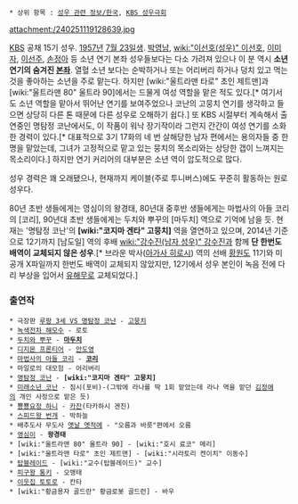  * 상위 항목 : [[성우 관련 정보/한국]], [[KBS 성우극회]]

attachment:/240251119128639.jpg

[[한국방송공사|KBS]] 공채 15기 성우. [[1957년]] [[7월 23일]]생. [[박영남]], [[wiki:"이선호(성우)" 이선호]], [[이미자]], [[이선주]], [[손정아]] 등 소년 연기 본좌 성우들보다는 다소 가려져 있으나 이 분 역시 '''소년 연기의 숨겨진 [[본좌]]'''. 열혈 소년 보다는 순박하거나 또는 어리버리 하거나 덩치 있고 먹는 것을 좋아하는 소년을 주로 맡는다. 하지만 [wiki:"울트라맨 타로" 초인 제트맨]과 [wiki:"울트라맨 80" 울트라 90]에서는 드물게 여성 역할을 맡은 적도 있다.[* 여기서도 소년 역할을 맡아서 뛰어난 연기를 보여주었으나 코난의 고뭉치 연기를 생각하고 들으면 상당히 다른 톤 때문에 다른 성우로 오해하기 쉽다.] 또 KBS 시절부터 계속해서 출연중인 명탐정 코난에서도, 이 작품이 워낙 장기작이라 그런지 간간이 여성 연기를 소화한 경력이 있다.[* 대표적으로 3기 17화의 네 번 살해당한 남자 편에서는 용의자들 중 한 명을 맡았는데, 그녀가 고정적으로 맡고 있는 뭉치의 목소리와는 상당한 갭이 느껴지는 목소리이다.] 하지만 연기 커리어의 대부분은 소년 역이 압도적으로 많다.

성우 경력은 꽤 오래됐으나, 현재까지 케이블(주로 투니버스)에도 꾸준히 활동하는 원로 성우다.

80년 초반 생들에게는 영심이의 왕경태, 80년대 중후반 생들에게는 마법사의 아들 코리의 [코리], 90년대 초반 생들에게는 두치와 뿌꾸의 [마두치] 역으로 기억에 남을 듯. 현재는 '명탐정 코난'의 '''[wiki:"코지마 겐타" 고뭉치]''' 역을 열연하고 있으며, 2014년 기준으로 12기까지 [남도일] 역의 후배 [[wiki:"강수진(남자 성우)" 강수진]]과 함께 '''단 한번도 배역이 교체되지 않은 성우'''.[* 브라운 박사([[아가사 히로시]]) 역의 선배 [[황원]]도 11기와 미공개 X파일까지 한번도 배역이 교체되지 않았지만, 12기에서 성우 본인이 녹음 전에 다리 부상을 입어서 [[유해무]]로 교체되었다.]

=== 출연작 ===
 
 * 극장판 [[루팡 3세 VS 명탐정 코난]] - [[고뭉치]]
 * [[녹색전차 해모수]] - 로토
 * [[두치와 뿌꾸]] - '''[[마두치]]'''
 * [[디지몬 프론티어]] - [[안도영]]
 * [[마법사의 아들 코리]] - '''[[코리]]'''
 * 마일로의 대모험 - 어리버리
 * [[명탐정 코난]] - '''[wiki:"코지마 겐타" 고뭉치]'''
 * [[미래소년 코난]] - 짐시(포비)-(그밖에 라나를 딱 1회 맡았는데 라나 역을 맡던 [[김정애]]의 개인 사정으로 맡은 듯)
 * [[뿅뿅요정 하니]] - [[카잔]](타카하시 겐진)
 * [[스피드왕 번개]] - 박하늘
 * 배추도사 무도사 [[옛날 옛적에]] - "오름과 바릇"편에서 오름
 * [[영심이]] - '''왕경태'''
 * [wiki:"울트라맨 80" 울트라 90] - [wiki:"호시 료코" 메리]
 * [wiki:"울트라맨 타로" 초인 제트맨] - [wiki:"시라토리 켄이치" 이동수]
 * [[탑블레이드]] - [wiki:"교수(탑블레이드)" 교수]
 * [[피구왕 통키]] - 오맹태
 * [[이웃집 토토로]] - 칸타
 * [wiki:"황금용자 골드란" 황금로봇 골드런] - 바우
